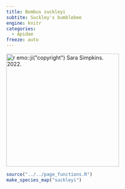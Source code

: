 ```yaml
---
title: Bombus suckleyi
subtite: Suckley's bumblebee
engine: knitr
categories:
  - Apidae
freeze: auto
---
```

[![`r emo::ji("copyright")` Sara Simpkins. 2022.](https://inaturalist-open-data.s3.amazonaws.com/photos/221138303/large.jpg){height=300}](https://www.inaturalist.org/observations/61109179)

```r
source("../../page_functions.R")
make_species_map("suckleyi")
```

